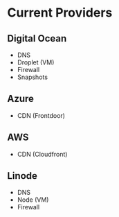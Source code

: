 # Current Providers

## Digital Ocean

- DNS
- Droplet (VM)
- Firewall
- Snapshots

## Azure

- CDN (Frontdoor)

## AWS

- CDN (Cloudfront)

## Linode

- DNS
- Node (VM)
- Firewall